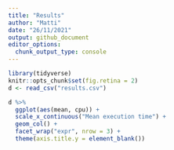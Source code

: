 ```yaml
---
title: "Results"
author: "Matti"
date: "26/11/2021"
output: github_document
editor_options: 
  chunk_output_type: console
---
```


```r
library(tidyverse)
knitr::opts_chunk$set(fig.retina = 2)
d <- read_csv("results.csv")
```

```r
d %>% 
  ggplot(aes(mean, cpu)) +
  scale_x_continuous("Mean execution time") +
  geom_col() +
  facet_wrap("expr", nrow = 3) +
  theme(axis.title.y = element_blank())
```

